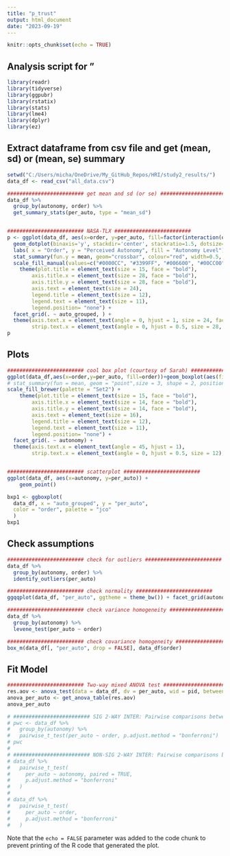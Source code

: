```yaml
---
title: "p_trust"
output: html_document
date: "2023-09-19"
---
```


```r
knitr::opts_chunk$set(echo = TRUE)
```

## Analysis script for "

```r
library(readr)
library(tidyverse)
library(ggpubr)
library(rstatix)
library(stats)
library(lme4)
library(dplyr)
library(ez)
```


## Extract dataframe from csv file and get (mean, sd) or (mean, se) summary

```r

setwd("C:/Users/micha/OneDrive/My_GitHub_Repos/HRI/study2_results/")
data_df <- read_csv("all_data.csv")

######################### get mean and sd (or se) ######################### 
data_df %>%
  group_by(autonomy, order) %>%
  get_summary_stats(per_auto, type = "mean_sd")


######################### NASA-TLX ######################### 
p <- ggplot(data_df, aes(x=order, y=per_auto, fill=factor(interaction(order, auto_grouped)))) + 
  geom_dotplot(binaxis='y', stackdir='center', stackratio=1.5, dotsize=1.4) + 
  labs( x = "Order", y = "Perceived Autonomy", fill = "Autonomy Level") + theme_minimal() +
  stat_summary(fun.y = mean, geom="crossbar", colour="red", width=0.5, size=0.7) +
  scale_fill_manual(values=c("#0000CC", "#3399FF", "#006600", "#00CC00")) +
    theme(plot.title = element_text(size = 15, face = "bold"),
        axis.title.x = element_text(size = 28, face = "bold"),
        axis.title.y = element_text(size = 28, face = "bold"),
        axis.text = element_text(size = 24),
        legend.title = element_text(size = 12),
        legend.text = element_text(size = 11),
        legend.position= "none") +
  facet_grid(. ~ auto_grouped, ) +
  theme(axis.text.x = element_text(angle = 0, hjust = 1, size = 24, face = "bold"),
        strip.text.x = element_text(angle = 0, hjust = 0.5, size = 28, face = "bold"), legend.position = "none")
p


```

## Plots

```r

######################### cool box plot (courtesy of Sarah) ######################### 
ggplot(data_df,aes(x=order,y=per_auto, fill=order))+geom_boxplot(aes(fill=order)) + labs( x = "Order", y = "per_auto", fill = "Order") +   theme_minimal() +
# stat_summary(fun = mean, geom = "point",size = 3, shape = 2, position = position_dodge(0.75), show.legend = FALSE) +
scale_fill_brewer(palette = "Set2") +
    theme(plot.title = element_text(size = 15, face = "bold"),
        axis.title.x = element_text(size = 14, face = "bold"),
        axis.title.y = element_text(size = 14, face = "bold"),
        axis.text = element_text(size = 16),
        legend.title = element_text(size = 12),
        legend.text = element_text(size = 11),
        legend.position= "none") +
  facet_grid(. ~ autonomy) +
  theme(axis.text.x = element_text(angle = 45, hjust = 1),
        strip.text.x = element_text(angle = 0, hjust = 0.5, size = 12), legend.position = "none")


######################### scatterplot ######################### 
ggplot(data_df, aes(x=autonomy, y=per_auto)) + 
    geom_point()


```

```r

bxp1 <- ggboxplot(
  data_df, x = "auto_grouped", y = "per_auto",
  color = "order", palette = "jco"
  )
bxp1

```

## Check assumptions

```r

######################### check for outliers ######################### 
data_df %>%
  group_by(autonomy, order) %>%
  identify_outliers(per_auto)

######################### check normality #########################
ggqqplot(data_df, "per_auto", ggtheme = theme_bw()) + facet_grid(autonomy ~ order)

######################### check variance homogeneity ######################### 
data_df %>%
  group_by(autonomy) %>%
  levene_test(per_auto ~ order)

######################### check covariance homogeneity ######################### 
box_m(data_df[, "per_auto", drop = FALSE], data_df$order)

```


## Fit Model

```r

######################### Two-way mixed ANOVA test #########################  
res.aov <- anova_test(data = data_df, dv = per_auto, wid = pid, between = order, within = autonomy)
anova_per_auto <- get_anova_table(res.aov)
anova_per_auto

# ######################### SIG 2-WAY INTER: Pairwise comparisons between group levels #########################  
# pwc <- data_df %>%
#   group_by(autonomy) %>%
#   pairwise_t_test(per_auto ~ order, p.adjust.method = "bonferroni")
# pwc
# 
# ######################### NON-SIG 2-WAY INTER: Pairwise comparisons between group levels #########################
# data_df %>%
#   pairwise_t_test(
#     per_auto ~ autonomy, paired = TRUE, 
#     p.adjust.method = "bonferroni"
#   )
# 
# data_df %>%
#   pairwise_t_test(
#     per_auto ~ order, 
#     p.adjust.method = "bonferroni"
#   )

```

Note that the `echo = FALSE` parameter was added to the code chunk to prevent printing of the R code that generated the plot.

